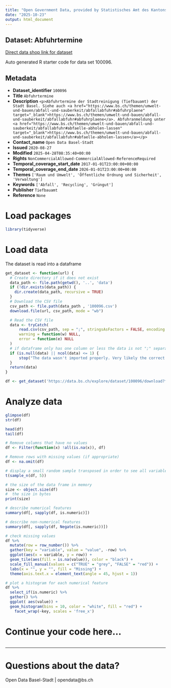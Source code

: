 ```yaml
---
title: "Open Government Data, provided by Statistisches Amt des Kantons Basel-Stadt - DCC Data Competence Center"
date: "2025-10-23"
output: html_document
---
```


## Dataset: Abfuhrtermine

[Direct data shop link for dataset](https://data.bs.ch/explore/dataset/100096)

Auto generated R starter code for data set 100096.

## Metadata

- **Dataset_identifier** `100096`
- **Title** `Abfuhrtermine`
- **Description** `<p>Abfuhrtermine der Stadtreinigung (Tiefbauamt) der Stadt Basel. Siehe auch <a href="https://www.bs.ch/themen/umwelt-und-bauen/abfall-und-sauberkeit/abfallabfuhr#abfuhrplaene" target="_blank">https://www.bs.ch/themen/umwelt-und-bauen/abfall-und-sauberkeit/abfallabfuhr#abfuhrplaene</a>. Abfuhranmeldung unter <a href="https://www.bs.ch/themen/umwelt-und-bauen/abfall-und-sauberkeit/abfallabfuhr#abfaelle-abholen-lassen" target="_blank">https://www.bs.ch/themen/umwelt-und-bauen/abfall-und-sauberkeit/abfallabfuhr#abfaelle-abholen-lassen</a></p>`
- **Contact_name** `Open Data Basel-Stadt`
- **Issued** `2020-08-27`
- **Modified** `2025-04-28T08:35:40+00:00`
- **Rights** `NonCommercialAllowed-CommercialAllowed-ReferenceRequired`
- **Temporal_coverage_start_date** `2017-01-01T23:00:00+00:00`
- **Temporal_coverage_end_date** `2026-01-01T23:00:00+00:00`
- **Themes** `['Raum und Umwelt', 'Öffentliche Ordnung und Sicherheit', 'Verwaltung']`
- **Keywords** `['Abfall', 'Recycling', 'Grüngut']`
- **Publisher** `Tiefbauamt`
- **Reference** `None`


# Load packages

```r

library(tidyverse)
```

# Load data

The dataset is read into a dataframe

```r
get_dataset <- function(url) {
  # Create directory if it does not exist
  data_path <- file.path(getwd(), '..', 'data')
  if (!dir.exists(data_path)) {
    dir.create(data_path, recursive = TRUE)
  }
  # Download the CSV file
  csv_path <- file.path(data_path , '100096.csv')
  download.file(url, csv_path, mode = "wb")

  # Read the CSV file
  data <- tryCatch(
      read.csv(csv_path, sep = ";", stringsAsFactors = FALSE, encoding = "UTF-8"),
      warning = function(w) NULL,
      error = function(e) NULL
  )
  # if dataframe only has one column or less the data is not ";" separated
  if (is.null(data) || ncol(data) <= 1) {
      stop("The data wasn't imported properly. Very likely the correct separator couldn't be found.\nPlease check the dataset manually and adjust the code.")
  }
  return(data)
}
```

```r

df <- get_dataset('https://data.bs.ch/explore/dataset/100096/download?format=csv&timezone=Europe%2FZurich')

```

# Analyze data

```r

glimpse(df)
str(df)

head(df)
tail(df)

```

```r
# Remove columns that have no values
df <- Filter(function(x) !all(is.na(x)), df)

# Remove rows with missing values (if appropriate)
df <- na.omit(df)
```

```r
# display a small random sample transposed in order to see all variables
t(sample_n(df, 5))
```

```r
# the size of the data frame in memory
size <- object.size(df)
#  the size in bytes
print(size)
```

```r
# describe numerical features
summary(df[, sapply(df, is.numeric)])
```

```r
# describe non-numerical features
summary(df[, sapply(df, Negate(is.numeric))])
```

```r
# check missing values
df %>%
  mutate(row = row_number()) %>%
  gather(key = "variable", value = "value", -row) %>%
  ggplot(aes(x = variable, y = row)) +
  geom_tile(aes(fill = is.na(value)), color = "black") +
  scale_fill_manual(values = c("TRUE" = "grey", "FALSE" = "red")) +
  labs(x = "", y = "", fill = "Missing") +
  theme(axis.text.x = element_text(angle = 45, hjust = 1))
```

```r
# plot a histogram for each numerical feature
df %>%
  select_if(is.numeric) %>%
  gather() %>%
  ggplot( aes(value)) +
  geom_histogram(bins = 10, color = "white", fill = "red") +
    facet_wrap(~key, scales = 'free_x')
```

# Continue your code here...

```r

```
------------------------------------------------------------------------

# Questions about the data?

Open Data Basel-Stadt | opendata@bs.ch
